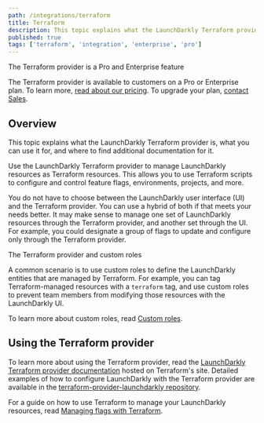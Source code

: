 ```yaml
---
path: /integrations/terraform
title: Terraform
description: This topic explains what the LaunchDarkly Terraform provider is. The provider lets you use Terraform scripts to configure and control feature flags, environments, projects, and more.
published: true
tags: ['terraform', 'integration', 'enterprise', 'pro']
---
```


<Callout intent="primary">
  <CalloutTitle>The Terraform provider is a Pro and Enterprise feature</CalloutTitle>
  <CalloutDescription>

The Terraform provider is available to customers on a Pro or Enterprise plan. To learn more, [read about our pricing](https://launchdarkly.com/pricing/). To upgrade your plan, [contact Sales](https://launchdarkly.com/contact-sales/).

  </CalloutDescription>
</Callout>

## Overview

This topic explains what the LaunchDarkly Terraform provider is, what you can use it for, and where to find additional documentation for it.

Use the LaunchDarkly Terraform provider to manage LaunchDarkly resources as Terraform resources. This allows you to use Terraform scripts to configure and control feature flags, environments, projects, and more.

You do not have to choose between the LaunchDarkly user interface (UI) and the Terraform provider. You can use a hybrid of both if that meets your needs better. It may make sense to manage one set of LaunchDarkly resources through the Terraform provider, and another set through the UI. For example, you could designate a group of flags to update and configure only through the Terraform provider.

<Callout intent="info">
<CalloutTitle>The Terraform provider and custom roles</CalloutTitle>
<CalloutDescription>

A common scenario is to use custom roles to define the LaunchDarkly entities that are managed by Terraform. For
example, you can tag Terraform-managed resources with a `terraform` tag, and use custom roles to prevent team
members from modifying those resources with the LaunchDarkly UI.

To learn more about custom roles, read [Custom
roles](/home/team).

</CalloutDescription>
</Callout>

## Using the Terraform provider

To learn more about using the Terraform provider, read the [LaunchDarkly Terraform provider documentation](https://terraform.io/docs/providers/launchdarkly/index.html) hosted on Terraform's site. Detailed examples of how to configure LaunchDarkly with the Terraform provider are available in the [terraform-provider-launchdarkly repository](https://github.com/hashicorp/terraform-provider-launchdarkly/tree/master/examples).

For a guide on how to use Terraform to manage your LaunchDarkly resources, read [Managing flags with Terraform](/guides/flags/terraform).
